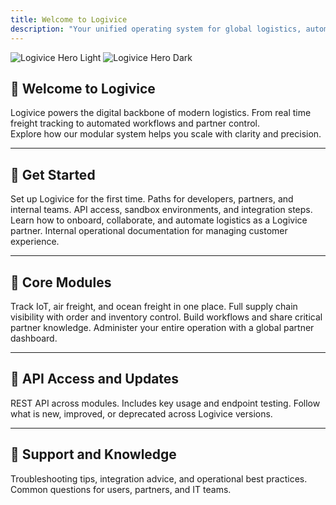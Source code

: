 ```yaml
---
title: Welcome to Logivice
description: "Your unified operating system for global logistics, automation, and partner operations."
---
```


<img
  className="block dark:hidden"
  src="/images/hero-light.png"
  alt="Logivice Hero Light"
/>
<img
  className="hidden dark:block"
  src="/images/hero-dark.png"
  alt="Logivice Hero Dark"
/>

## 🚀 Welcome to Logivice

Logivice powers the digital backbone of modern logistics. From real time freight tracking to automated workflows and partner control.  
Explore how our modular system helps you scale with clarity and precision.

---

## 🧭 Get Started

<CardGroup cols={2}>
  <Card
    title="Quickstart Guide"
    icon="rocket"
    href="/get-started/quickstart"
  >
    Set up Logivice for the first time. Paths for developers, partners, and internal teams.
  </Card>
  <Card
    title="Developers Setup"
    icon="terminal"
    href="/get-started/for-developers"
  >
    API access, sandbox environments, and integration steps.
  </Card>
  <Card
    title="Partner Access"
    icon="handshake"
    href="/get-started/for-partners"
  >
    Learn how to onboard, collaborate, and automate logistics as a Logivice partner.
  </Card>
  <Card
    title="Internal Tools"
    icon="user-gear"
    href="/get-started/for-internal"
  >
    Internal operational documentation for managing customer experience.
  </Card>
</CardGroup>

---

## 🧩 Core Modules

<CardGroup cols={2}>
  <Card
    title="uControl"
    icon="satellite-dish"
    href="/features/ucontrol"
  >
    Track IoT, air freight, and ocean freight in one place.
  </Card>
  <Card
    title="uOps"
    icon="boxes-packing"
    href="/features/uops"
  >
    Full supply chain visibility with order and inventory control.
  </Card>
  <Card
    title="Notebook"
    icon="book-open"
    href="/features/notebook"
  >
    Build workflows and share critical partner knowledge.
  </Card>
  <Card
    title="Cockpit"
    icon="gauge-high"
    href="/features/cockpit"
  >
    Administer your entire operation with a global partner dashboard.
  </Card>
</CardGroup>

---

## 📡 API Access and Updates

<CardGroup cols={2}>
  <Card
    title="API Reference"
    icon="code"
    href="/api-reference"
  >
    REST API across modules. Includes key usage and endpoint testing.
  </Card>
  <Card
    title="Release Notes"
    icon="scroll"
    href="/release-notes/v1.0.0"
  >
    Follow what is new, improved, or deprecated across Logivice versions.
  </Card>
</CardGroup>

---

## 🧠 Support and Knowledge

<CardGroup cols={2}>
  <Card
    title="Knowledge Base"
    icon="book"
    href="/knowledge-base/index"
  >
    Troubleshooting tips, integration advice, and operational best practices.
  </Card>
  <Card
    title="FAQ"
    icon="question"
    href="/faq/index"
  >
    Common questions for users, partners, and IT teams.
  </Card>
</CardGroup>
